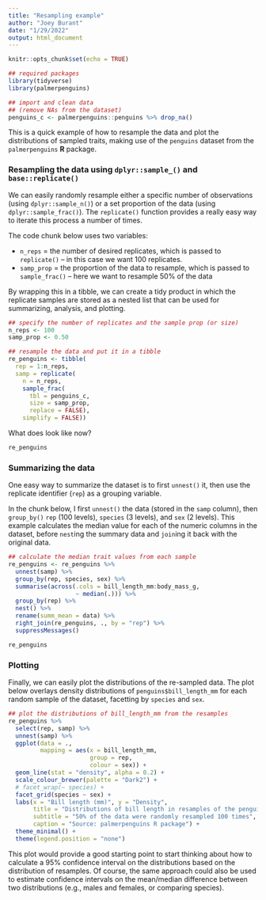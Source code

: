 ```yaml
---
title: "Resampling example"
author: "Joey Burant"
date: "1/29/2022"
output: html_document
---
```


```r

knitr::opts_chunk$set(echo = TRUE)

## required packages
library(tidyverse)
library(palmerpenguins)

## import and clean data
## (remove NAs from the dataset)
penguins_c <- palmerpenguins::penguins %>% drop_na()

```

This is a quick example of how to resample the data and plot the distributions of sampled traits, making use of the `penguins` dataset
from the `palmerpenguins` **R** package.

### Resampling the data using `dplyr::sample_()` and `base::replicate()`

We can easily randomly resample either a specific number of observations (using `dplyr::sample_n()`) or a set proportion of the data (using `dplyr::sample_frac()`). The `replicate()` function provides a really easy way to iterate this process a number of times.

The code chunk below uses two variables:  

- `n_reps` = the number of desired replicates, which is passed to `replicate()` -- in this case we want 100 replicates. 
- `samp_prop` = the proportion of the data to resample, which is passed to `sample_frac()` -- here we want to resample 50% of the data

By wrapping this in a tibble, we can create a tidy product in which the replicate samples are stored as a nested list that can be used for summarizing, analysis, and plotting.

```r

## specify the number of replicates and the sample prop (or size)
n_reps <- 100
samp_prop <- 0.50

## resample the data and put it in a tibble
re_penguins <- tibble(
  rep = 1:n_reps, 
  samp = replicate(
    n = n_reps, 
    sample_frac(
      tbl = penguins_c, 
      size = samp_prop, 
      replace = FALSE), 
    simplify = FALSE))

```

What does look like now?

```r

re_penguins

```


### Summarizing the data

One easy way to summarize the dataset is to first `unnest()` it, then use the replicate identifier (`rep`) as a grouping variable. 

In the chunk below, I first `unnest()` the data (stored in the `samp` column), then `group_by()` `rep` (100 levels), `species` (3 levels), and `sex` (2 levels). This example calculates the median value for each of the numeric columns in the dataset, before `nest`ing the summary data and `join`ing it back with the original data.

```r

## calculate the median trait values from each sample
re_penguins <- re_penguins %>% 
  unnest(samp) %>% 
  group_by(rep, species, sex) %>% 
  summarise(across(.cols = bill_length_mm:body_mass_g, 
                   ~ median(.))) %>% 
  group_by(rep) %>% 
  nest() %>% 
  rename(summ_mean = data) %>% 
  right_join(re_penguins, ., by = "rep") %>% 
  suppressMessages() 

re_penguins

```

### Plotting

Finally, we can easily plot the distributions of the re-sampled data. The plot below overlays density distributions of `penguins$bill_length_mm` for each random sample of the dataset, facetting by `species` and `sex`.

```r

## plot the distributions of bill_length_mm from the resamples
re_penguins %>% 
  select(rep, samp) %>% 
  unnest(samp) %>% 
  ggplot(data = ., 
         mapping = aes(x = bill_length_mm, 
                       group = rep, 
                       colour = sex)) + 
  geom_line(stat = "density", alpha = 0.2) + 
  scale_colour_brewer(palette = "Dark2") + 
  # facet_wrap(~ species) + 
  facet_grid(species ~ sex) + 
  labs(x = "Bill length (mm)", y = "Density", 
       title = "Distributions of bill length in resamples of the penguins dataset", 
       subtitle = "50% of the data were randomly resampled 100 times", 
       caption = "Source: palmerpenguins R package") + 
  theme_minimal() + 
  theme(legend.position = "none")

```

This plot would provide a good starting point to start thinking about how to calculate a 95% confidence interval on the distributions based on the distribution of resamples. Of course, the same approach could also be used to estimate confidence intervals on the mean/median difference between two distributions (e.g., males and females, or comparing species).
